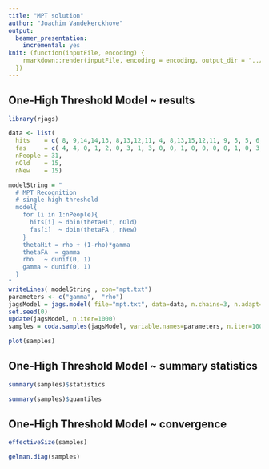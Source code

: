 ```yaml
---
title: "MPT solution"
author: "Joachim Vandekerckhove"
output:
  beamer_presentation:
    incremental: yes
knit: (function(inputFile, encoding) {
    rmarkdown::render(inputFile, encoding = encoding, output_dir = "../pdf")
  })
---
```



## One-High Threshold Model ~ results

```r
library(rjags)

data <- list(
  hits    = c( 8, 9,14,14,13, 8,13,12,11, 4, 8,13,15,12,11, 9, 5, 5, 6,15,11,14,12,12,11, 1,14,13, 7,11,12, 8,11),
  fas     = c( 4, 4, 0, 1, 2, 0, 3, 1, 3, 0, 0, 1, 0, 0, 0, 0, 1, 0, 3, 0, 0, 1, 2, 1, 2, 0, 0, 0, 2, 1, 2, 0, 2),
  nPeople = 31,
  nOld    = 15, 
  nNew    = 15)

modelString = "
  # MPT Recognition
  # single high threshold
  model{
    for (i in 1:nPeople){
      hits[i] ~ dbin(thetaHit, nOld)
      fas[i]  ~ dbin(thetaFA , nNew)
    }
    thetaHit = rho + (1-rho)*gamma
    thetaFA  = gamma
    rho   ~ dunif(0, 1)
    gamma ~ dunif(0, 1)
  }
"
writeLines( modelString , con="mpt.txt") 
parameters <- c("gamma",  "rho")
jagsModel = jags.model( file="mpt.txt", data=data, n.chains=3, n.adapt=1000) 
set.seed(0)
update(jagsModel, n.iter=1000)
samples = coda.samples(jagsModel, variable.names=parameters, n.iter=10000)

plot(samples)
```

## One-High Threshold Model ~ summary statistics
```r

summary(samples)$statistics

summary(samples)$quantiles
```

## One-High Threshold Model ~ convergence
```r

effectiveSize(samples)

gelman.diag(samples)
```

